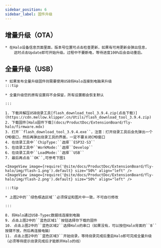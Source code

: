 ```yaml
---
sidebar_position: 6
sidebar_label: 固件升级
---
```




## 增量升级（OTA）

    * 在Halo设备信息页面里面，版本号位置可点击检查更新，如果有可用更新会弹出信息，
        这时点击Update即可开始升级。过程中不要断电，等待进度100%后会自动重启。


## 全量升级（USB）

    * 如果发布全量升级固件则需要使用USB将Halo连接到电脑来升级
    :::tip

    * 全量升级您的原有设置将不会保留，所有设置都会恢复默认

    :::

    1. 下载并解压USB烧录工具[flash_download_tool_3.9.4.zip(点击下载)](https://cdn.mellow.klipper.cn/Utils/flash_download_tool_3.9.4.zip)
    2. 下载固件[Halo固件下载](docs/ProductDoc/ExtensionBoard/fly-halo/firmware.mdx)
    3. 打开``flash_download_tool_3.9.4.exe``，注意：打开烧录工具后会先弹出一个CMD窗口，然后再弹出烧录工具的界面，一定不要关闭CMD窗口
    4. 在烧录工具中``ChipType:``选择``ESP32-S3``
    5. 在烧录工具中``WorkMode:``选择``Develop``
    6. 在烧录工具中``LoadMode:``选择``USB``
    7. 最后再点击``OK``,可参考下图1

    <ImageView image={require('@site/docs/ProductDoc/ExtensionBoard/fly-halo/img/flash-1.png').default} size="50%" align="left" />
    <ImageView image={require('@site/docs/ProductDoc/ExtensionBoard/fly-halo/img/flash-2.png').default} size="50%" align="left" />

    :::tip

    * 上图2中的``绿色框选区域``必须保证和图片中一致，不可自行修改

    :::

    8. 将Halo通过USB-Typec数据线连接到电脑
    9. 点击上图2中的``蓝色区域1``按钮选择你下载的固件
    10. 点击上图2中的``蓝色区域2``选择Halo的串口（如果没有，可以按住Halo背面的``B``按键不放，然后再连接电脑）
    11. 点击上图2中的``蓝色区域3``开始烧录，等待烧录完成后重启Halo即可完成全量升级（必须等待提示烧录完成后才能断开Halo的线）
